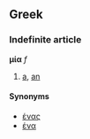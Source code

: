 ==Greek==
===Indefinite article===
'''μία''' ''f''

# [[a]], [[an]]

====Synonyms====
*[[ένας]]
*[[ένα]]